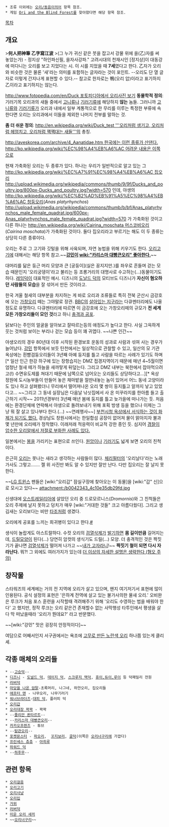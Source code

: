  * 조류 이외에는 [[오리/동음이의어]] 항목 참조.
 * 게임 [[Ori and the Blind Forest]]를 찾아왔다면 해당 항목 참조.

[[목차]]
== 개요 ==
>'''何人把神筆 乙字寫江波'''
>(그 누가 귀신 같은 붓을 잡고서 강물 위에 을(乙)자를 써 놓았는가) - 정지상
"하인파신필, 을자사강파." 고려시대의 천재시인 [정지상]이 대동강에 떠다니는 오리를 보고 지었다는 시. 이 시를 지었을 때 '''7세'''였다고 한다. 乙자가 오리와 비슷한 것은 물론 '새'라는 의미를 포함하는 글자라는 것이 포인트. --오리도 단 열 글자로 이렇게 간지나게 표현할 수 있다.-- 참고로 한자로는 鴨(오리 압)이라고 표기하지 乙이라고 표기하지는 않는다.

[[http://www.fotopedia.com/en/Duck 포토피디아에서 오리사진 보기]]
'''동물학적 정의''': 기러기목 오리과의 새들 중에서 [[고니]]류나 [[기러기]]류에 해당하지 '''않는''' 놈들. 그러니까 [[고니]]류와 [[기러기]]류가 오리과 내에서 일부 계통적으로 한 무리를 이루는 특정한 부류에 속한다면 오리는 오리과에서 이들을 제외한 나머지 전부를 말하는 것. 

'''좀 더 쉬운 정의''': [[http://en.wikipedia.org/wiki/Duck_test '''오리처럼 생기고, 오리처럼 헤엄치고, 오리처럼 꽥꽥대는 새들''']]의 총칭.
 
[[http://aveskorea.com/archive/4_Aanatidae.htm 한국에는 이런 종류가 산댄다.]]
[[http://ko.wikipedia.org/wiki/%EC%98%A4%EB%A6%AC 어려운 내용은 이쪽으로]]

현재 가축화된 오리는 두 종류가 있다. 하나는 우리가 일반적으로 알고 있는 그 [[http://ko.wikipedia.org/wiki/%EC%A7%91%EC%98%A4%EB%A6%AC 집오리]]
http://upload.wikimedia.org/wikipedia/commons/thumb/9/9f/Ducks_and_poultry.jpg/800px-Ducks_and_poultry.jpg?width=570
인데, 야생의 [[http://ko.wikipedia.org/wiki/%EC%B2%AD%EB%91%A5%EC%98%A4%EB%A6%AC 청둥오리]](''Anas platyrhynchos'')
http://upload.wikimedia.org/wikipedia/commons/thumb/b/bf/Anas_platyrhynchos_male_female_quadrat.jpg/600px-Anas_platyrhynchos_male_female_quadrat.jpg?width=570
가 가축화된 것이고 다른 하나는 [[http://en.wikipedia.org/wiki/Cairina_moschata 머스코비오리]](''Cairina moschata'')가 가축화된 것이다. 둘다 집오리라고 부르기는 해도 이 두 종류는 상당히 다른 종류이다.

오리는 주로 그 고기와 깃털을 위해 사육되며, 자연 농법을 위해 키우기도 한다. [[오리고기]]에 대해서는 해당 항목 참고.~~'''[[강민]]이 [[wiki:"카리스마 대빵큰오리" 좋아한다.]]'''~~

대머리를 닮은 둥근 머리 모양과 큰 [궁둥이](실은 꽁지지만.)를 좌우로 흔들며 걷는 모습 때문인지 '오리궁뎅이'라고 불리는 등 조롱거리의 대명사로 수고하는(…)동물이기도 하다. [[레임덕]]이 대표적인 예시. 디즈니의 [[도날드 덕]]의 모티브도 디즈니가 '''자신이 혐오하던 사람들의 모습'''을 잘 섞어서 만든 것이라고.

한국 겨울 철새의 대부분을 차지하는 게 바로 오리과 조류들로 특히 전북 군산시 금강호에 오는 [[가창오리]] 떼는 그야말로 장관. [[BBC]]의 [[살아있는 지구]]라는 다큐멘터리에도 나올 정도로 유명하다. 다큐멘터리에 따르면 이 금강호에 오는 가창오리떼의 규모가 '''전 세계 모든 가창오리들이 모인 것'''라고 하니 [[충격과 공포]].

닭보다는 주인의 얼굴을 알아보고 잘따르는등의 애정도가 높다고 한다. 사실 그윽하게 웃는 것처럼 보이는 부리나 걷는 모습 등이 꽤 귀엽다. ~~나쁜 인간~~

야생오리의 경우 80년대 이후 시작된 환경보호 운동의 성과로 사람과 섞여 사는 경우가 늘어났다. [[강민]] 항목에서 보듯 탄천에서는 일상적으로 관찰할 수 있고, 일산의 모 기관 옥상에는 흰뺨검둥오리들이 3년째 아예 둥지를 틀고 사람을 따르는 사례가 있기도 하며[* 일산 인근 한강 하구에 있는 장항습지는 DMZ 접경지역이기 때문에 매년 4~5월이면 엄청난 철새 떼가 하늘을 새까맣게 뒤덮는다. 그리고 DMZ 내부는 북한에서 잡아먹으려고(!) 수면유도제를 쳐대기 때문에 남쪽으로 넘어오는 오리들도 상당하다고...][* 옥상 정원에 도시농부들이 만들어 놓은 채마밭을 절딴내놓는 놈이 있어서 어느 동네 고양이라도 있나 하고 살펴봤더니 무리에서 떨어져나온 오리 몇 쌍이 둥지틀고 알까지 낳고 있었다고... ~~그리고 그 동네 실장님은 다음날 낚싯집에서 사 온 미꾸라지를 한아름 들고 출근하기 시작~~ 2011년경부터 3년째 매년 봄에 둥지를 틀고 늦가을에 떠나가는 듯. 처음에는 환경단체에 연락해서 야생으로 돌려보내기 위해 포획 방생 등을 했으나 이제는 그냥 뭐 잘 살고 있나부다 한다.(...) ~~연례행사~~] [http://www.hani.co.kr/arti/society/area/591647.html 부천시청 옥상에서 서식하는 것이 화제가 되기도 했다.] 경상남도 창원시에서는 한일합섬 공장이 없어져 물이 맑아지자 불과 몇 년만에 오리떼가 정착했다. 이래저래 적응력이 비교적 강한 종인 듯. 심지어 [http://imnews.imbc.com/replay/2014/nwdesk/article/3494208_13490.html 경찰이 압수한 오리알에서 저절로 부화한 사례도 있다.]

일본에서는 [[봉]]을 가리키는 표현으로 쓰인다. [[원앙]]이나 [[기러기]]도 넓게 보면 오리의 친척이다. 

은근히 [[오리]]는 못나는 새라고 생각하는 사람들이 많다. [[체리필터]]의 '오리날다'라는 노래가사도 그렇고……. 젤 위 사진만 봐도 알 수 있지만 잘만 난다. 다만 집오리는 잘 날지 못한다.

~~[[LG 트윈스]] 팬들은 [wiki:"오리갑" 잠실구장에 찾아오는 이 동물]을 [wiki:"갑" 신]으로 모시고 있다~~
attachment:/b0042343_4c10e35db29fd.jpg

신생대에 [[오스트레일리아]]에 살았던 오리 중 드로모르니스(''Dromornis'')와 그 친척들은 오리 주제에 날지 못하고 덩치가 매우 [wiki:"거대한 것들" 크고 아름다웠다]. 그리고 생김새는 오리보다는 비만 [[타조]]처럼 생겼다.

오리에게 공포를 느끼는 희귀병이 있다고 한다.[http://www.webmini.net/509085 #]

생식이 놀랍게도 아스트랄하다. 수컷 오리의 [[검열삭제]]가 [[발기]]하면 '''몸 길이만큼''' 길어지는데, [[드릴]]모양이 된다(…) 당연히 암컷의 생식기도 드릴(…) 모양. 더 충격적인 것은 짝짓기가 끝나면 [[검열삭제]]가 떨어져 나가고 ~~[[내가 고자라니]]!~~ '''짝짓기 철이 되면 다시 자라난다.''' 뭐?! 그 외에도 여러가지가 있는데 [http://www.youtube.com/embed/6k01DIVDJlY 더 이상의 자세한 설명은 생략한다 (혐오 주의)]


== 창작물 ==
스타워즈의 세계에는 거의 전 지역에 오리가 살고 있으며, 왠지 여기저기서 표현에 많이 인용된다. 공식 설정의 표현은 '은하계 전역에 살고 있는 불가사의한 물새 오리.' 오비완은 루크가 처음 포스 훈련을 시작할때 격려해주기 위해 '오리도 수영하는 법을 배워야 한다' 고 했지만, 정작 루크는 오리 같은건 존재할수 없는 사막행성 타투인에서 평생을 살다 막 떠났을때라 '오리가 뭔데요?' 라고 반문했다.

~~[wiki:"강민" 맛은 굉장히 안정적이다]~~

여담으로 어째서인지 서구권에서는 욕조에 [[러버덕|고무로 만든 노란색 오리]] 하나쯤 있는게 클리셰.

== 각종 매체의 오리들 ==
 * --[[고승덕]]--
 * [[디즈니]] - [[도널드 덕]], [[데이지 덕]], [[스크루지 맥덕]], [[휴이,듀이,루이]] 등 덕패밀리 전원
 * [[러버덕]]
 * [[마당을 나온 암탉]]-초록머리, 나그네, 하얀오리, 집오리들
 * [[애프터 맨]] - 나무오리, 나무기러기
 * [[워너브라더즈]]-[[대피 덕]], 플러피 덕
 * [[오리갑]]
 * [[오리대장 꽉꽉]] - 꽉꽉
 * --[[줄리안 퀸타르트]]--
 * --[[카리스마 대빵큰오리]]--
 * [[카카오프렌즈]] - 튜브
 * --[[탐관오리]]--
 * [[포켓몬스터]] - [[파오리]],  [[스완나|꼬지보리]], [[골덕]](이쪽은 [[오리너구리]]에 가깝다)
 * [[프린세스 츄츄]] - [[아히루]]
 * [[하워드 덕]]  
 * --[[하후무]]--

== 관련 항목 ==
 * [[오리걸음]]
 * [[오리고기]]
 * [[오리사냥]]
 * [[오리입]]
 * [[거위]]
 * [[러버덕]]
 * [[미운 오리 새끼]]
 * ~~[[오리너구리]]~~
